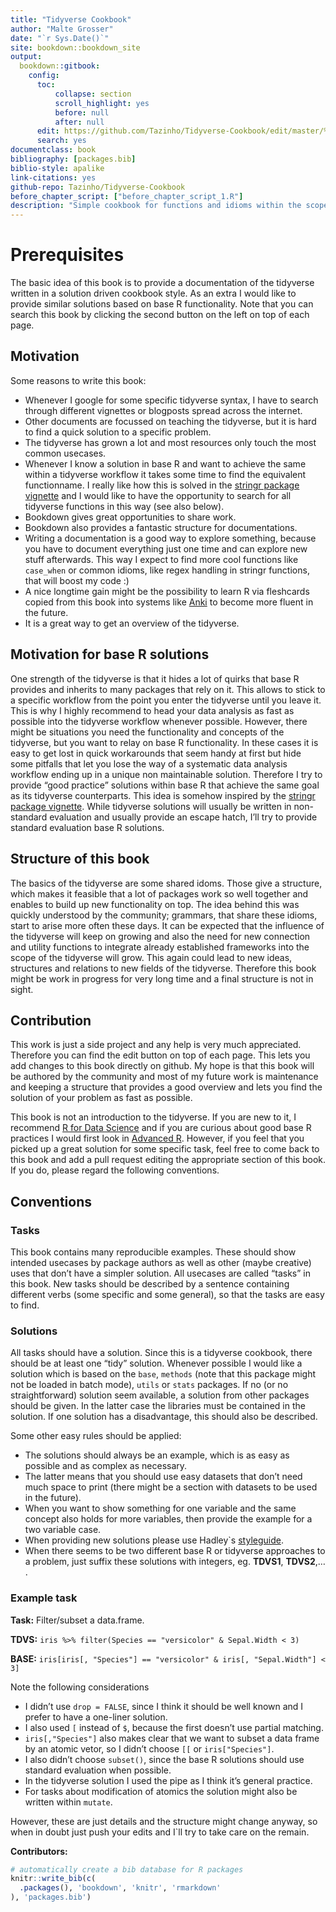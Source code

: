 ```yaml
--- 
title: "Tidyverse Cookbook"
author: "Malte Grosser"
date: "`r Sys.Date()`"
site: bookdown::bookdown_site
output:
  bookdown::gitbook:
    config:
      toc:
          collapse: section
          scroll_highlight: yes
          before: null
          after: null
      edit: https://github.com/Tazinho/Tidyverse-Cookbook/edit/master/%s
      search: yes
documentclass: book
bibliography: [packages.bib]
biblio-style: apalike
link-citations: yes
github-repo: Tazinho/Tidyverse-Cookbook
before_chapter_script: ["before_chapter_script_1.R"]
description: "Simple cookbook for functions and idioms within the scope of the tidyverse."
---
```


# Prerequisites {-}

The basic idea of this book is to provide a documentation of the tidyverse written in a solution driven cookbook style. As an extra I would like to provide similar solutions based on base R functionality. Note that you can search this book by clicking the second button on the left on top of each page.

## Motivation
Some reasons to write this book:

* Whenever I google for some specific tidyverse syntax, I have to search through different vignettes or blogposts spread across the internet.
* Other documents are focussed on teaching the tidyverse, but it is hard to find a quick solution to a specific problem.
* The tidyverse has grown a lot and most resources only touch the most common usecases.
* Whenever I know a solution in base R and want to achieve the same within a tidyverse workflow it takes some time to find the equivalent functionname. I really like how this is solved in the [stringr package vignette](https://cran.r-project.org/web/packages/stringr/vignettes/stringr.html) and I would like to have the opportunity to search for all tidyverse functions in this way (see also below).
* Bookdown gives great opportunities to share work.
* Bookdown also provides a fantastic structure for documentations.
* Writing a documentation is a good way to explore something, because you have to document everything just one time and can explore new stuff afterwards. This way I expect to find more cool functions like `case_when` or common idioms, like regex handling in stringr functions, that will boost my code :)
* A nice longtime gain might be the possibility to learn R via fleshcards copied from this book into systems like [Anki](https://apps.ankiweb.net/) to become more fluent in the future.
* It is a great way to get an overview of the tidyverse.

## Motivation for base R solutions
One strength of the tidyverse is that it hides a lot of quirks that base R provides and inherits to many packages that rely on it. This allows to stick to a specific workflow from the point you enter the tidyverse until you leave it. This is why I highly recommend to head your data analysis as fast as possible into the tidyverse workflow whenever possible. However, there might be situations you need the functionality and concepts of the tidyverse, but you want to relay on base R functionality. In these cases it is easy to get lost in quick workarounds that seem handy at first but hide some pitfalls that let you lose the way of a systematic data analysis workflow ending up in a unique non maintainable solution. Therefore I try to provide "good practice" solutions within base R that achieve the same goal as its tidyverse counterparts. This idea is somehow inspired by the [stringr package vignette](https://cran.r-project.org/web/packages/stringr/vignettes/stringr.html). While tidyverse solutions will usually be written in non-standard evaluation and usually provide an escape hatch, I'll try to provide standard evaluation base R solutions.

## Structure of this book
The basics of the tidyverse are some shared idoms. Those give a structure, which makes it feasible that a lot of packages work so well together and enables to build up new functionality on top. The idea behind this was quickly understood by the community; grammars, that share these idioms, start to arise more often these days. It can be expected that the influence of the tidyverse will keep on growing and also the need for new connection and utility functions to integrate already established frameworks into the scope of the tidyverse will grow. This again could lead to new ideas, structures and relations to new fields of the tidyverse. Therefore this book might be work in progress for very long time and a final structure is not in sight.

## Contribution
This work is just a side project and any help is very much appreciated. Therefore you can find the edit button on top of each page. This lets you add changes to this book directly on github. My hope is that this book will be authored by the community and most of my future work is maintenance and keeping a structure that provides a good overview and lets you find the solution of your problem as fast as possible. 

This book is not an introduction to the tidyverse. If you are new to it, I recommend [R for Data Science](http://r4ds.had.co.nz/) and if you are curious about good base R practices I would first look in [Advanced R](http://adv-r.had.co.nz/). However, if you feel that you picked up a great solution for some specific task, feel free to come back to this book and add a pull request editing the appropriate section of this book. If you do, please regard the following conventions.

## Conventions

### Tasks
This book contains many reproducible examples. These should show intended usecases by package authors as well as other (maybe creative) uses that don't have a simpler solution. All usecases are called "tasks" in this book. New tasks should be described by a sentence containing different verbs (some specific and some general), so that the tasks are easy to find.

### Solutions
All tasks should have a solution. Since this is a tidyverse cookbook, there should be at least one "tidy" solution. Whenever possible I would like a solution which is based on the `base`, `methods` (note that this package might not be loaded in batch mode), `utils` or `stats` packages. If no (or no straightforward) solution seem available, a solution from other packages should be given. In the latter case the libraries must be contained in the solution. If one solution has a disadvantage, this should also be described.

Some other easy rules should be applied:

* The solutions should always be an example, which is as easy as possible and as complex as necessary.
* The latter means that you should use easy datasets that don't need much space to print (there might be a section with datasets to be used in the future).
* When you want to show something for one variable and the same concept also holds for more variables, then provide the example for a two variable case.
* When providing new solutions please use Hadley`s [styleguide](http://adv-r.had.co.nz/Style.html).
* When there seems to be two different base R or tidyverse approaches to a problem, just suffix these solutions with integers, eg. **TDVS1**, **TDVS2**,... .

### Example task

**Task:** Filter/subset a data.frame.

**TDVS:** `iris %>% filter(Species == "versicolor" & Sepal.Width < 3)`

**BASE:** `iris[iris[, "Species"] == "versicolor" & iris[, "Sepal.Width"] < 3]`

Note the following considerations

* I didn't use `drop = FALSE`, since I think it should be well known and I prefer to have a one-liner solution. 
* I also used `[` instead of `$`, because the first doesn't use partial matching.
* `iris[,"Species"]` also makes clear that we want to subset a data frame by an atomic vetor, so I didn't choose `[[` or `iris["Species"]`. 
* I also didn't choose `subset()`, since the base R solutions should use standard evaluation when possible.
* In the tidyverse solution I used the pipe as I think it's general practice. 
* For tasks about modification of atomics the solution might also be written within `mutate`. 

However, these are just details and the structure might change anyway, so when in doubt just push your edits and I`ll try to take care on the remain.

**Contributors:**

```r
# automatically create a bib database for R packages
knitr::write_bib(c(
  .packages(), 'bookdown', 'knitr', 'rmarkdown'
), 'packages.bib')
```

